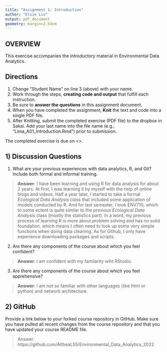 ```yaml
---
title: "Assignment 1: Introduction"
author: "Elsie Liu"
output: pdf_document
geometry: margin=2.54cm
---
```


## OVERVIEW

This exercise accompanies the introductory material in Environmental Data Analytics. 

## Directions
1. Change "Student Name" on line 3 (above) with your name.
3. Work through the steps, **creating code and output** that fulfill each instruction.
4. Be sure to **answer the questions** in this assignment document.
6. When you have completed the assignment, **Knit** the text and code into a single PDF file.
8. After Knitting, submit the completed exercise (PDF file) to the dropbox in Sakai. Add your last name into the file name (e.g., "Lima_A01_Introduction.Rmd") prior to submission.

The completed exercise is due on <>.

## 1) Discussion Questions

1. What are your previous experiences with data analytics, R, and Git? Include both formal and informal training.

> **Answer**: I have been learning and using R for data analysis for about 2 years. At first, I was learning it by myself with the help of online blogs and videos. Half a year later, I started to take a formal *Ecological Data Analysis* class that included some application of models conducted by R. And for last semester, I took ENV710, which to some ectent is quite similar to the previous *Ecological Data Analysis* class (mostly the statistics part). In a word, my previous process of learning R is more about problem solving and has no solid foundation, which means I often need to look up some very simple functions when doing data cleaning. As for Github, I only have experience downloading packages and scripts.

2. Are there any components of the course about which you feel confident?

> **Answer**: I am confident with my familarity wiht RStudio.

3. Are there any components of the course about which you feel apprehensive?

> **Answer**: I am not so familiar with other languages (like html or python) and network architecture.


## 2) GitHub

Provide a link below to your forked course repository in GitHub. Make sure you have pulled all recent changes from the course repository and that you have updated your course README file. 

> Answer: https://github.com/AltheaL55/Environmental_Data_Analytics_2022


